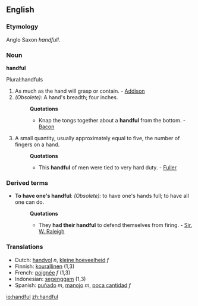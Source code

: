 ==English==

===Etymology===
Anglo Saxon ''handfull''.
===Noun===
'''handful'''

Plural:handfuls 
#As much as the hand will grasp or contain. - [[Addison]]
#''(Obsolete):'' A hand's breadth; four inches. 
#:'''Quotations'''
#:*Knap the tongs together about a '''handful''' from the bottom. - [[Bacon]]
#A small quantity, usually approximately equal to five, the number of fingers on a hand.
#:'''Quotations'''
#:*This '''handful''' of men were tied to very hard duty. - [[Fuller]]

===Derived terms===
*'''To have one's handful''': ''(Obsolete):'' to have one's hands full; to have all one can do.
*:'''Quotations'''
*:*They '''had their handful''' to defend themselves from firing. - [[Sir. W. Raleigh]]

===Translations===
*Dutch: [[handvol]] ''n'', [[kleine hoeveelheid]] ''f''
*Finnish: [[kourallinen]] (1,3)
*French: [[poignée]] ''f'' (1,3)
*Indonesian: [[genggam|segenggam]] (1,3)
*Spanish: [[puñado]] ''m'', [[manojo]] ''m'', [[poca cantidad]] ''f''

[[io:handful]]
[[zh:handful]]
